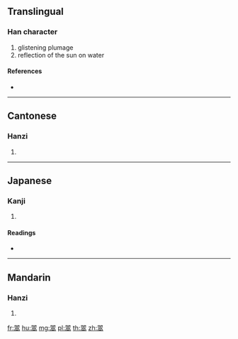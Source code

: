 {{character info/new}}
==Translingual==

===Han character===
{{Han char|rn=124|rad=羽|as=10|sn=16|four=17227|canj=SMYRB}}

# glistening plumage
# reflection of the sun on water

====References====
* {{Han ref|kx=0958.410|dkj=28778|dj=1404.320|hdz=53354.160|uh=7FEF|ud=32751|bh=EAE4|bd=60132}}

----

==Cantonese==

===Hanzi===
{{yue-hanzi|jyut=|y=hok6}}

# {{defn|lang=yue|sort=羽10}}

----

==Japanese==

===Kanji===
{{ja-kanji|grade=|rs=羽10}}

# {{defn|lang=ja|sort=羽10}}

====Readings====
* {{ja-readings|on=[[こく]] (koku), [[ごく]] (goku), [[かく]] (kaku), [[がく]] (gaku)|kun=[[つやがある]] (tsuyagaaru)|nanori=}}

----

==Mandarin==

===Hanzi===
{{cmn-hanzi|pin=[[hé]] ([[he2]]), [[hè]] ([[he4]])|wg=ho<sup>2</sup>, ho<sup>4</sup>}}

# {{defn|lang=cmn|sort=羽10}}

[[fr:翯]]
[[hu:翯]]
[[mg:翯]]
[[pl:翯]]
[[th:翯]]
[[zh:翯]]